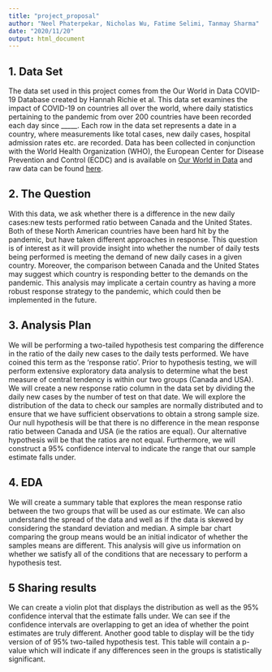 ```yaml
---
title: "project_proposal"
author: "Neel Phaterpekar, Nicholas Wu, Fatime Selimi, Tanmay Sharma"
date: "2020/11/20"
output: html_document
---
```


## 1. Data Set

The data set used in this project comes from the Our World in Data COVID-19 Database created by Hannah Richie et al. This data set examines the impact of COVID-19 on countries all over the world, where daily statistics pertaining to the pandemic from over 200 countries have been recorded each day since _____. Each row in the data set represents a date in a country, where measurements like total cases, new daily cases, hospital admission rates etc. are recorded. Data has been collected in conjunction with the World Health Organization (WHO), the European Center for Disease Prevention and Control (ECDC) and is available on [Our World in Data](https://ourworldindata.org/coronavirus) and raw data can be found [here](https://raw.githubusercontent.com/owid/covid-19-data/master/public/data/owid-covid-data.csv).


## 2. The Question

With this data, we ask whether there is a difference in the new daily cases:new tests performed ratio between Canada and the United States. Both of these North American countries have been hard hit by the pandemic, but have taken different approaches in response. This question is of interest as it will provide insight into whether the number of daily tests being performed is meeting the demand of new daily cases in a given country. Moreover, the comparison between Canada and the United States may suggest which country is responding better to the demands on the pandemic. This analysis may implicate a certain country as having a more robust response strategy to the pandemic, which could then be implemented in the future.

## 3. Analysis Plan 

We will be performing a two-tailed hypothesis test comparing the difference in the ratio of the daily new cases to the daily tests performed. We have coined this term as the 'response ratio'. Prior to hypothesis testing, we will perform extensive exploratory data analysis to determine what the best measure of central tendency is within our two groups (Canada and USA). We will create a new response ratio column in the data set by dividing the daily new cases by the number of test on that date. We will explore the distribution of the data to check our samples are normally distributed and to ensure that we have sufficient observations to obtain a strong sample size. Our null hypothesis will be that there is no difference in the mean response ratio between Canada and USA (ie the ratios are equal). Our alternative hypothesis will be that the ratios are not equal. Furthermore, we will construct a 95% confidence interval to indicate the range that our sample estimate falls under. 

## 4. EDA 

We will create a summary table that explores the mean response ratio between the two groups that will be used as our estimate. We can also understand the spread of the data and well as if the data is skewed by considering the standard deviation and median. A simple bar chart comparing the group means would be an initial indicator of whether the samples means are different. This analysis will give us information on whether we satisfy all of the conditions that are necessary to perform a hypothesis test.


## 5 Sharing results

We can create a violin plot that displays the distribution as well as the 95% confidence interval that the estimate falls under. We can see if the confidence intervals are overlapping to get an idea of whether the point estimates are truly different. Another good table to display will be the tidy version of of 95% two-tailed hypothesis test. This table will contain a p-value which will indicate if any differences seen in the groups is statistically significant.

